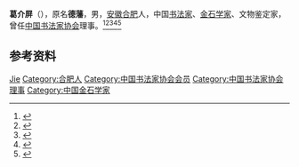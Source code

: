 '''葛介屏'''（{{bd|1912年||1999年}}），原名'''德藩'''，男，[[安徽|安徽]][[合肥|合肥]]人，中国[[书法家|书法家]]、[[金石学家|金石学家]]、文物鉴定家，曾任[[中国书法家协会|中国书法家协会]]理事。<ref>{{Cite book|title=中国当代艺术界名人录|author=中国名人研究院编; 异天, 戈德主编|publisher=[[社会科学文献出版社|社会科学文献出版社]]|year=1993|isbn=7-80050-382-8|location=北京|pages=|id={{NLC|000645517}}}}</ref><ref>{{Cite book|title=中国当代书画家名人大辞典|author=郭翔主编|publisher=河南美术出版社|year=1993|isbn=7-5401-0360-4|location=郑州|pages=|id={{NLC|000662683}}}}</ref><ref>{{Cite book|title=中国当代书法家辞典|author=金通达主编|publisher=浙江人民出版社|year=2001|isbn=7-213-02257-1|location=杭州|pages=|id={{NLC|000187252}}}}</ref><ref>{{Cite book|title=中国当代文化艺术名人大辞典|author=刘波主编|publisher=国际文化出版公司|year=1993|isbn=9787800493898|location=北京|pages=}}</ref><ref>{{Cite book|title=中国当代文艺名人辞典|author=谷向阳, 王庆新主编|publisher=学苑出版社|year=1994|isbn=|location=北京|pages=}}</ref>

== 参考资料 ==
{{reflist}}

{{中国人物小作品}}
{{中国书法家协会第二届理事会}}

{{Authority control}}
{{DEFAULTSORT:Ge葛}}
[[Category:葛姓|Jie]]
[[Category:合肥人|Category:合肥人]]
[[Category:中国书法家协会会员|Category:中国书法家协会会员]]
[[Category:中国书法家协会理事|Category:中国书法家协会理事]]
[[Category:中国金石学家|Category:中国金石学家]]